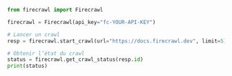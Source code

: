 ```python Python
from firecrawl import Firecrawl

firecrawl = Firecrawl(api_key="fc-YOUR-API-KEY")

# Lancer un crawl
resp = firecrawl.start_crawl(url="https://docs.firecrawl.dev", limit=5)

# Obtenir l’état du crawl
status = firecrawl.get_crawl_status(resp.id)
print(status)
```

